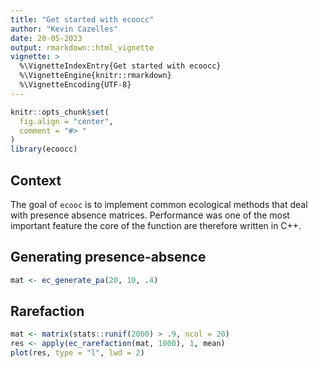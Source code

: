 ```yaml
---
title: "Get started with ecoocc"
author: "Kevin Cazelles"
date: 20-05-2023
output: rmarkdown::html_vignette
vignette: >
  %\VignetteIndexEntry{Get started with ecoocc}
  %\VignetteEngine{knitr::rmarkdown}
  %\VignetteEncoding{UTF-8}
---
```



```r
knitr::opts_chunk$set(
  fig.align = "center",
  comment = "#> "
)
library(ecoocc)
```

## Context

The goal of `ecooc` is to implement common ecological methods that deal
with presence absence matrices. Performance was one of the most important
feature the core of the function are therefore written in C++.


## Generating presence-absence 

```r
mat <- ec_generate_pa(20, 10, .4)
```

## Rarefaction


```r
mat <- matrix(stats::runif(2000) > .9, ncol = 20)
res <- apply(ec_rarefaction(mat, 1000), 1, mean)
plot(res, type = "l", lwd = 2)
```
